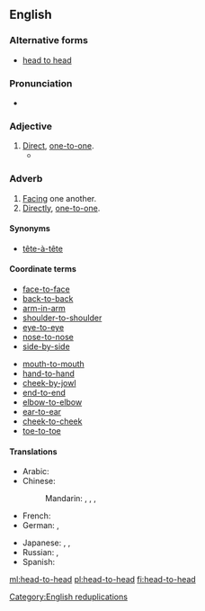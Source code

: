 ==English==

===Alternative forms===
* [[head to head]]

===Pronunciation===
* {{IPA|/hɛd.tu.hɛd/}}

===Adjective===
{{en-adj|head=[[head]]-[[to]]-[[head]]}}

# [[direct|Direct]], [[one-to-one]].
#* {{quote-news|year=2006|date=7/11||title=At 35, Southwest''s strategy gets more complicated|author=Dan Reed|work=USA Today|passage=For years, Southwest sought to avoid '''head-to-head''' competition with big, traditional airlines.}}

===Adverb===
{{en-adv|-}}

# [[facing|Facing]] one another.
# [[directly|Directly]], [[one-to-one]].

====Synonyms====
* [[tête-à-tête]]

====Coordinate terms====
{{rel-top|terms coordinate with ''head-to-head''}}
* [[face-to-face]]
* [[back-to-back]]
* [[arm-in-arm]]
* [[shoulder-to-shoulder]]
* [[eye-to-eye]]
* [[nose-to-nose]]
* [[side-by-side]]
{{rel-mid}}
* [[mouth-to-mouth]]
* [[hand-to-hand]]
* [[cheek-by-jowl]]
* [[end-to-end]]
* [[elbow-to-elbow]]
* [[ear-to-ear]]
* [[cheek-to-cheek]]
* [[toe-to-toe]]
{{rel-bottom}}

====Translations====
{{trans-top|head-to-head}}
* Arabic: {{t|ar|وجها لوجه|alt=وجهاً لوجه|tr=wájhan li-wajh}}
* Chinese:
*: Mandarin: {{t|cmn|面對面|sc=Hani}},  {{t|cmn|面对面|tr=miànduìmiàn|sc=Hani}}, {{t|zh|當面|sc=Hani}}, {{t|zh|当面|tr=dāngmiàn|sc=Hani}}
* French: {{t+|fr|tête-à-tête}}
* German: {{t+|de|tête-à-tête}},  {{t|de|unter vier Augen}}
{{trans-mid}}
* Japanese: {{t-|ja|内緒|alt=内緒の|tr=ないしょの, naisho-no}},  {{t|ja|二人っきり|tr=ふたりっきり, futarikkiri}},  {{t|ja|相対|alt=相対の|tr=あいたいの, aitai-no}}
* Russian: {{t|ru|тет-а-тет|tr=tɛte-a-tɛ́t}},  {{t|ru|с глазу на глаз|tr=s glázu ná glaz}}
* Spanish: {{t|es|cabeza a cabeza}}
{{trans-bottom}}

[[Category:English reduplications]]

[[ml:head-to-head]]
[[pl:head-to-head]]
[[fi:head-to-head]]